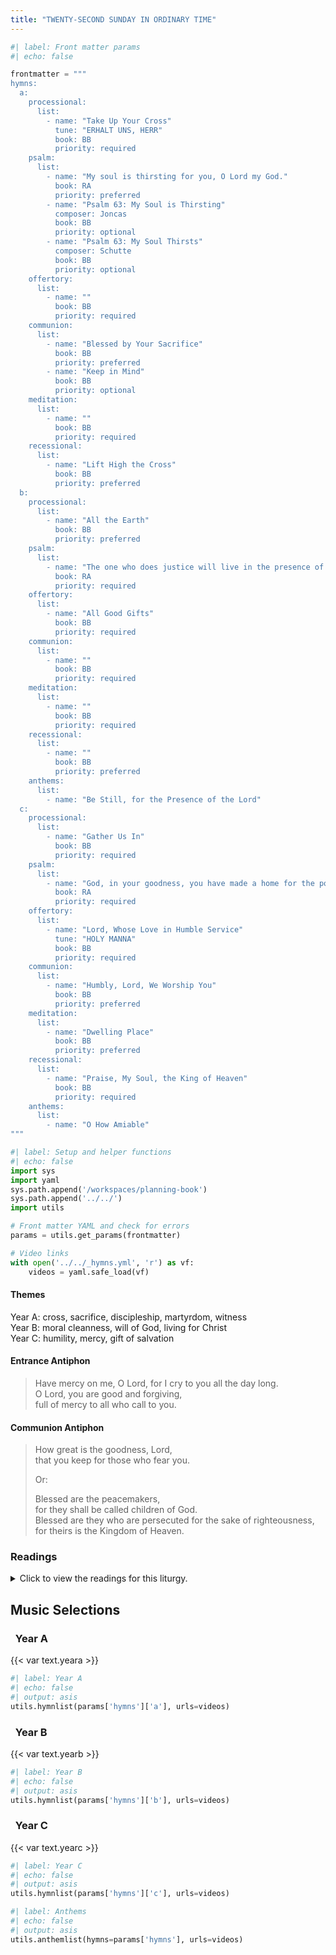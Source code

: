 ```yaml
---
title: "TWENTY-SECOND SUNDAY IN ORDINARY TIME"
---
```


```python
#| label: Front matter params
#| echo: false

frontmatter = """
hymns:
  a:
    processional:
      list:
        - name: "Take Up Your Cross"
          tune: "ERHALT UNS, HERR"
          book: BB
          priority: required
    psalm:
      list:
        - name: "My soul is thirsting for you, O Lord my God."
          book: RA
          priority: preferred
        - name: "Psalm 63: My Soul is Thirsting"
          composer: Joncas
          book: BB
          priority: optional
        - name: "Psalm 63: My Soul Thirsts"
          composer: Schutte
          book: BB
          priority: optional
    offertory:
      list:
        - name: ""
          book: BB
          priority: required
    communion:
      list:
        - name: "Blessed by Your Sacrifice"
          book: BB
          priority: preferred
        - name: "Keep in Mind"
          book: BB
          priority: optional
    meditation:
      list:
        - name: ""
          book: BB
          priority: required
    recessional:
      list:
        - name: "Lift High the Cross"
          book: BB
          priority: preferred
  b:
    processional:
      list:
        - name: "All the Earth"
          book: BB
          priority: preferred
    psalm:
      list:
        - name: "The one who does justice will live in the presence of the Lord."
          book: RA
          priority: required
    offertory:
      list:
        - name: "All Good Gifts"
          book: BB
          priority: required
    communion:
      list:
        - name: ""
          book: BB
          priority: required
    meditation:
      list:
        - name: ""
          book: BB
          priority: required
    recessional:
      list:
        - name: ""
          book: BB
          priority: preferred
    anthems:
      list:
        - name: "Be Still, for the Presence of the Lord"
  c:
    processional:
      list:
        - name: "Gather Us In"
          book: BB
          priority: required
    psalm:
      list:
        - name: "God, in your goodness, you have made a home for the poor."
          book: RA
          priority: required
    offertory:
      list:
        - name: "Lord, Whose Love in Humble Service"
          tune: "HOLY MANNA"
          book: BB
          priority: required
    communion:
      list:
        - name: "Humbly, Lord, We Worship You"
          book: BB
          priority: preferred
    meditation:
      list:
        - name: "Dwelling Place"
          book: BB
          priority: preferred
    recessional:
      list:
        - name: "Praise, My Soul, the King of Heaven"
          book: BB
          priority: required
    anthems:
      list:
        - name: "O How Amiable"
"""
```

```python
#| label: Setup and helper functions
#| echo: false
import sys
import yaml
sys.path.append('/workspaces/planning-book')
sys.path.append('../../')
import utils

# Front matter YAML and check for errors
params = utils.get_params(frontmatter)

# Video links
with open('../../_hymns.yml', 'r') as vf:
    videos = yaml.safe_load(vf)
```

:::  {.red}
#### **Themes**
:::

[Year A:]{.red} cross, sacrifice, discipleship, martyrdom, witness  
[Year B:]{.red} moral cleanness, will of God, living for Christ  
[Year C:]{.red} humility, mercy, gift of salvation  

:::  {.red}
#### **Entrance Antiphon**
:::

> Have mercy on me, O Lord, for I cry to you all the day long.  
> O Lord, you are good and forgiving,  
> full of mercy to all who call to you.  

:::  {.red}
#### **Communion Antiphon**
:::

> How great is the goodness, Lord,  
> that you keep for those who fear you.  
>
> [Or:]{.red}  
>
> Blessed are the peacemakers,  
> for they shall be called children of God.  
> Blessed are they who are persecuted for the sake of righteousness,  
> for theirs is the Kingdom of Heaven.  

:::: {.content-visible when-format="html"}
::: {.red}
### Readings
:::

<details>
  <summary>Click to view the readings for this liturgy.</summary>

::: {.titlered}
### &nbsp; Year A
:::

::: {.red}
#### First Reading [Jeremiah 20:7-9]{style="float:right" .small}
:::

You duped me, O LORD, and I let myself be duped;  
you were too strong for me, and you triumphed.  
All the day I am an object of laughter;  
everyone mocks me.  

Whenever I speak, I must cry out,  
violence and outrage is my message;  
the word of the LORD has brought me  
derision and reproach all the day.  

I say to myself, I will not mention him,  
I will speak in his name no more.  
But then it becomes like fire burning in my heart,  
imprisoned in my bones;  
I grow weary holding it in, I cannot endure it.  

***

::: {.red}
#### Responsorial Psalm [Psalm 63:2, 3-4, 5-6, 8-9]{style="float:right" .small}
:::

**[℟.]{.red}** **My soul is thirsting for you, O Lord my God.**  

O God, you are my God whom I seek;  
for you my flesh pines and my soul thirsts  
like the earth, parched, lifeless and without water. **[℟.]{.red}**  

Thus have I gazed toward you in the sanctuary  
to see your power and your glory,  
for your kindness is a greater good than life;  
my lips shall glorify you. **[℟.]{.red}**  

Thus will I bless you while I live;  
lifting up my hands, I will call upon your name.  
As with the riches of a banquet shall my soul be satisfied,  
and with exultant lips my mouth shall praise you. **[℟.]{.red}**  

You are my help,  
and in the shadow of your wings I shout for joy.  
My soul clings fast to you;  
your right hand upholds me. **[℟.]{.red}**  

***

::: {.red}
#### Second Reading [Romans 12:1-2]{style="float:right" .small}
:::

I urge you, brothers and sisters, by the mercies of God,  
to offer your bodies as a living sacrifice,  
holy and pleasing to God, your spiritual worship.  
Do not conform yourselves to this age  
but be transformed by the renewal of your mind,  
that you may discern what is the will of God,  
what is good and pleasing and perfect.  

***

::: {.red}
#### Gospel Acclamation [cf. Ephesians 1:17-18]{style="float:right" .small}
:::

**[℟.]{.red}** **Alleluia, alleluia.**  
May the Father of our Lord Jesus Christ  
enlighten the eyes of our hearts,  
that we may know what is the hope. 
that belongs to our call. **[℟.]{.red}**  

***

::: {.red}
#### Gospel [Matthew 16:21-27]{style="float:right" .small}
:::

Jesus began to show his disciples  
that he must go to Jerusalem and suffer greatly  
from the elders, the chief priests, and the scribes,  
and be killed and on the third day be raised.  
Then Peter took Jesus aside and began to rebuke him,  
"God forbid, Lord! No such thing shall ever happen to you."  
He turned and said to Peter,  
"Get behind me, Satan! You are an obstacle to me.  
You are thinking not as God does, but as human beings do."  

Then Jesus said to his disciples,  
"Whoever wishes to come after me must deny himself,  
take up his cross, and follow me.  
For whoever wishes to save his life will lose it,  
but whoever loses his life for my sake will find it.  
What profit would there be for one to gain the whole world  
and forfeit his life?  
Or what can one give in exchange for his life?  
For the Son of Man will come with his angels in his Father's glory,  
and then he will repay all according to his conduct."  

::: {.centered}
{{< var symbols.cross >}} &nbsp; {{< var symbols.cross >}} &nbsp; {{< var symbols.cross >}}
:::

::: {.titlered}
### &nbsp; Year B
:::

::: {.red}
#### First Reading [Deuteronomy 4:1-2, 6-8]{style="float:right" .small}
:::

Moses said to the people:  
"Now, Israel, hear the statutes and decrees  
which I am teaching you to observe,  
that you may live, and may enter in and take possession of the land  
which the LORD, the God of your fathers, is giving you.  
In your observance of the commandments of the LORD, your God,  
which I enjoin upon you,  
you shall not add to what I command you nor subtract from it.  
Observe them carefully,  
for thus will you give evidence  
of your wisdom and intelligence to the nations,  
who will hear of all these statutes and say,  
'This great nation is truly a wise and intelligent people.'  
For what great nation is there  
that has gods so close to it as the LORD, our God, is to us  
whenever we call upon him?  
Or what great nation has statutes and decrees  
that are as just as this whole law  
which I am setting before you today?"  

***

::: {.red}
#### Responsorial Psalm [Psalm 15:2-3, 3-4, 4-5]{style="float:right" .small}
:::

**[℟.]{.red}** **The one who does justice will live in the presence of the Lord.**  

Whoever walks blamelessly and does justice;  
who thinks the truth in his heart  
and slanders not with his tongue. **[℟.]{.red}**  

Who harms not his fellow man,  
nor takes up a reproach against his neighbor;  
by whom the reprobate is despised,  
while he honors those who fear the LORD. **[℟.]{.red}**  

Who lends not his money at usury  
and accepts no bribe against the innocent.  
Whoever does these things  
shall never be disturbed. **[℟.]{.red}**  

***

::: {.red}
#### Second Reading [James 1:17-18, 21b-22, 27]{style="float:right" .small}
:::

Dearest brothers and sisters:  
All good giving and every perfect gift is from above,  
coming down from the Father of lights,  
with whom there is no alteration or shadow caused by change.  
He willed to give us birth by the word of truth  
that we may be a kind of firstfruits of his creatures.  

Humbly welcome the word that has been planted in you  
and is able to save your souls.  

Be doers of the word and not hearers only, deluding yourselves.  

Religion that is pure and undefiled before God and the Father is this:  
to care for orphans and widows in their affliction  
and to keep oneself unstained by the world.  

***

::: {.red}
#### Gospel Acclamation [James 1:18]{style="float:right" .small}
:::

**[℟.]{.red}** **Alleluia, alleluia.**  
The Father willed to give us birth by the word of truth  
that we may be a kind of firstfruits of his creatures. **[℟.]{.red}**  

***

::: {.red}
#### Gospel [Mark 7:1-8, 14-15, 21-23]{style="float:right" .small}
:::

When the Pharisees with some scribes who had come from Jerusalem  
gathered around Jesus,  
they observed that some of his disciples ate their meals  
with unclean, that is, unwashed, hands.  
—For the Pharisees and, in fact, all Jews,  
do not eat without carefully washing their hands,  
keeping the tradition of the elders.  
And on coming from the marketplace  
they do not eat without purifying themselves.  
And there are many other things that they have traditionally observed,  
the purification of cups and jugs and kettles and beds.-  
So the Pharisees and scribes questioned him,  
"Why do your disciples not follow the tradition of the elders  
but instead eat a meal with unclean hands?"  
He responded,  
"Well did Isaiah prophesy about you hypocrites, as it is written:  
*This people honors me with their lips,*  
*but their hearts are far from me;*  
*in vain do they worship me,*  
*teaching as doctrines human precepts.*  
You disregard God's commandment but cling to human tradition."  

He summoned the crowd again and said to them,  
"Hear me, all of you, and understand.  
Nothing that enters one from outside can defile that person;  
but the things that come out from within are what defile.  

"From within people, from their hearts,  
come evil thoughts, unchastity, theft, murder,  
adultery, greed, malice, deceit,  
licentiousness, envy, blasphemy, arrogance, folly.  
All these evils come from within and they defile."  

::: {.centered}
{{< var symbols.cross >}} &nbsp; {{< var symbols.cross >}} &nbsp; {{< var symbols.cross >}}
:::

::: {.titlered}
### &nbsp; Year C
:::

::: {.red}
#### First Reading [Sirach 3:17-18, 20, 28-29]{style="float:right" .small}
:::

My child, conduct your affairs with humility,  
 and you will be loved more than a giver of gifts.  
 Humble yourself the more, the greater you are,  
 and you will find favor with God.  
 What is too sublime for you, seek not,  
 into things beyond your strength search not.  
 The mind of a sage appreciates proverbs,  
 and an attentive ear is the joy of the wise.  
 Water quenches a flaming fire,  
 and alms atone for sins.  

***

::: {.red}
#### Responsorial Psalm [Psalm 68:4-5, 6-7, 10-11]{style="float:right" .small}
:::

**[℟.]{.red}** **God, in your goodness, you have made a home for the poor.**  

The just rejoice and exult before God;  
they are glad and rejoice.  
Sing to God, chant praise to his name;  
whose name is the LORD. **[℟.]{.red}**  

The father of orphans and the defender of widows  
is God in his holy dwelling.  
God gives a home to the forsaken;  
he leads forth prisoners to prosperity. **[℟.]{.red}**  

A bountiful rain you showered down, O God, upon your inheritance;  
you restored the land when it languished;  
your flock settled in it;  
in your goodness, O God, you provided it for the needy. **[℟.]{.red}**  

***

::: {.red}
#### Second Reading [Hebrews 12:18-19, 22-24a]{style="float:right" .small}
:::

Brothers and sisters:  
You have not approached that which could be touched  
and a blazing fire and gloomy darkness  
and storm and a trumpet blast  
and a voice speaking words such that those who heard  
begged that no message be further addressed to them.  
No, you have approached Mount Zion  
and the city of the living God, the heavenly Jerusalem,  
and countless angels in festal gathering,  
and the assembly of the firstborn enrolled in heaven,  
and God the judge of all,  
and the spirits of the just made perfect,  
and Jesus, the mediator of a new covenant,  
and the sprinkled blood that speaks more eloquently than that of Abel.  

***

::: {.red}
#### Gospel Acclamation [Matthew 11:29ab]{style="float:right" .small}
:::

**[℟.]{.red}** **Alleluia, alleluia.**  
Take my yoke upon you, says the Lord,  
and learn from me, for I am meek and humble of heart. **[℟.]{.red}**  

***

::: {.red}
#### Gospel [Luke 14:1, 7-14]{style="float:right" .small}
:::

On a sabbath Jesus went to dine  
at the home of one of the leading Pharisees,  
and the people there were observing him carefully.  

He told a parable to those who had been invited,  
noticing how they were choosing the places of honor at the table.  
"When you are invited by someone to a wedding banquet,  
do not recline at table in the place of honor.  
A more distinguished guest than you may have been invited by him,  
and the host who invited both of you may approach you and say,  
'Give your place to this man,'  
and then you would proceed with embarrassment  
to take the lowest place.  
Rather, when you are invited,  
go and take the lowest place  
so that when the host comes to you he may say,  
'My friend, move up to a higher position.'  
Then you will enjoy the esteem of your companions at the table.  
For every one who exalts himself will be humbled,  
but the one who humbles himself will be exalted."  
Then he said to the host who invited him,  
"When you hold a lunch or a dinner,  
do not invite your friends or your brothers  
or your relatives or your wealthy neighbors,  
in case they may invite you back and you have repayment.  
Rather, when you hold a banquet,  
invite the poor, the crippled, the lame, the blind;  
blessed indeed will you be because of their inability to repay you.  
For you will be repaid at the resurrection of the righteous."  

::: {.centered}
{{< var symbols.cross >}} &nbsp; {{< var symbols.cross >}} &nbsp; {{< var symbols.cross >}}
:::

</details>
::::

::: {.red}
## Music Selections
:::

::: {.titlered}
### &nbsp; Year A
:::
{{< var text.yeara >}}

```python
#| label: Year A
#| echo: false
#| output: asis
utils.hymnlist(params['hymns']['a'], urls=videos)
```

::: {.titlered}
### &nbsp; Year B
:::
{{< var text.yearb >}}

```python
#| label: Year B
#| echo: false
#| output: asis
utils.hymnlist(params['hymns']['b'], urls=videos)
```

::: {.titlered}
### &nbsp; Year C
:::
{{< var text.yearc >}}

```python
#| label: Year C
#| echo: false
#| output: asis
utils.hymnlist(params['hymns']['c'], urls=videos)
```


```python
#| label: Anthems
#| echo: false
#| output: asis
utils.anthemlist(hymns=params['hymns'], urls=videos)
```
